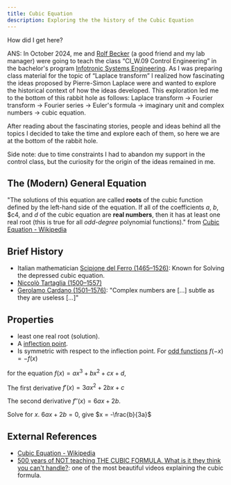 ```yaml
---
title: Cubic Equation
description: Exploring the the history of the Cubic Equation
---
```



How did I get here?

ANS: In October 2024, me and [Rolf Becker](https://www.hochschule-rhein-waal.de/en/user/7254) (a good friend and my lab manager) were going to teach the class “CI_W.09 Control Engineering” in the bachelor's program [Infotronic Systems Engineering](https://www.hochschule-rhein-waal.de/de/fakultaeten/kommunikation-und-umwelt/studienangebot/bachelorstudiengaenge/infotronic-systems). As I was preparing class material for the topic of “Laplace transform” I realized how fascinating the ideas proposed by Pierre-Simon Laplace were and wanted to explore the historical context of how the ideas developed. This exploration led me to the bottom of this rabbit hole as follows: Laplace transform $\rightarrow$ Fourier transform $\rightarrow$ Fourier series $\rightarrow$ Euler's formula $\rightarrow$ imaginary unit and complex numbers $\rightarrow$ cubic equation.

After reading about the fascinating stories, people and ideas behind all the topics I decided to take the time and explore each of them, so here we are at the bottom of the rabbit hole.

Side note: due to time constraints I had to abandon my support in the control class, but the curiosity for the origin of the ideas remained in me.

## The (Modern) General Equation

<Equation
    formula="ax^3 + bx^2 + cx + d = 0"
    description="General form of a **cubic equation** where $a$ is not zero."
/>

"The solutions of this equation are called **roots** of the cubic function defined by the left-hand side of the equation. If all of the coefficients $a$, $b$, $c4, and $d$ of the cubic equation are **real numbers**, then it has at least one real root (this is true for all *odd-degree* polynomial functions)." from [Cubic Equation - Wikipedia](https://en.wikipedia.org/wiki/Cubic_equation)

<CubicEquation/>

## Brief History


- Italian mathematician [Scipione del Ferro (1465–1526)](https://en.wikipedia.org/wiki/Scipione_del_Ferro): Known for Solving the depressed cubic equation.
- [Niccolò Tartaglia (1500–1557)](https://en.wikipedia.org/wiki/Nicolo_Tartaglia)
- [Gerolamo Cardano (1501–1576)](https://en.wikipedia.org/wiki/Gerolamo_Cardano): "Complex numbers are [...] subtle as they are useless [...]"

## Properties

- least one real root (solution).
- A [inflection point](https://en.wikipedia.org/wiki/Inflection_point).
- Is symmetric with respect to the inflection point. For [odd functions](https://en.wikipedia.org/wiki/Even_and_odd_functions) $f(-x) = -f(x)$

for the equation $f(x) = ax^3 + bx^2 + cx + d$,

The first derivative $f'(x) = 3ax^2 + 2bx + c$

The second derivative $f''(x) = 6ax + 2b$.

Solve for $x$. $6ax + 2b = 0$, give $x = -\frac{b}{3a}$

<CubicEquationFeatures/>

## External References

- [Cubic Equation - Wikipedia](https://en.wikipedia.org/wiki/Cubic_equation)
- [500 years of NOT teaching THE CUBIC FORMULA. What is it they think you can't handle?](https://www.youtube.com/watch?v=N-KXStupwsc): one of the most beautiful videos explaining the cubic formula.
